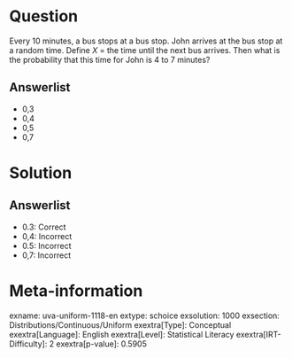 Question
========

Every 10 minutes, a bus stops at a bus stop. John arrives at the bus stop at a random time. Define *X* = the time until the next bus arrives. Then what is the probability that this time for John is 4 to 7 minutes?

Answerlist
----------

* 0,3
* 0,4
* 0,5
* 0,7

Solution
========

Answerlist
----------

* 0.3: Correct
* 0,4: Incorrect
* 0.5: Incorrect
* 0,7: Incorrect

Meta-information
================
exname: uva-uniform-1118-en
extype: schoice
exsolution: 1000
exsection: Distributions/Continuous/Uniform
exextra[Type]: Conceptual
exextra[Language]: English
exextra[Level]: Statistical Literacy
exextra[IRT-Difficulty]: 2
exextra[p-value]: 0.5905

